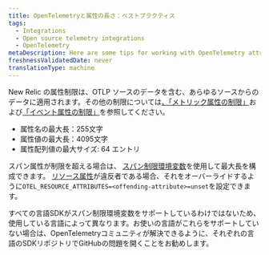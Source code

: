```yaml
---
title: OpenTelemetryと属性の長さ：ベストプラクティス
tags:
  - Integrations
  - Open source telemetry integrations
  - OpenTelemetry
metaDescription: Here are some tips for working with OpenTelemetry attribute lengths with New Relic.
freshnessValidatedDate: never
translationType: machine
---
```


New Relic の属性制限は、OTLP ソースのデータを含む、あらゆるソースからのデータに適用されます。その他の制限については[、「メトリック属性の制限」](/docs/data-apis/ingest-apis/metric-api/metric-api-limits-restricted-attributes/)および[「イベント属性の制限」](/docs/data-apis/ingest-apis/event-api/introduction-event-api/#limits)を参照してください。

* 属性名の最大長：255文字
* 属性値の最大長：4095文字
* 属性配列値の最大サイズ: 64 エントリ

スパン属性が制限を超える場合は、 [スパン制限環境変数](https://github.com/open-telemetry/opentelemetry-specification/blob/d6bcc0cb072d8d6f6ced856f1f23c451648a3caa/specification/sdk-environment-variables.md#span-limits-)を使用して最大長を構成できます。 [リソース属性](https://github.com/open-telemetry/opentelemetry-specification/blob/d6bcc0cb072d8d6f6ced856f1f23c451648a3caa/specification/sdk-environment-variables.md#general-sdk-configuration)が違反者である場合、それをオーバーライドするように`OTEL_RESOURCE_ATTRIBUTES=<offending-attribute>=unset`を設定できます。

すべての言語SDKがスパン制限環境変数をサポートしているわけではないため、使用している言語によって異なります。お使いの言語がこれらをサポートしていない場合は、OpenTelemetryコミュニティが解決できるように、それぞれの言語のSDKリポジトリでGitHubの問題を開くことをお勧めします。